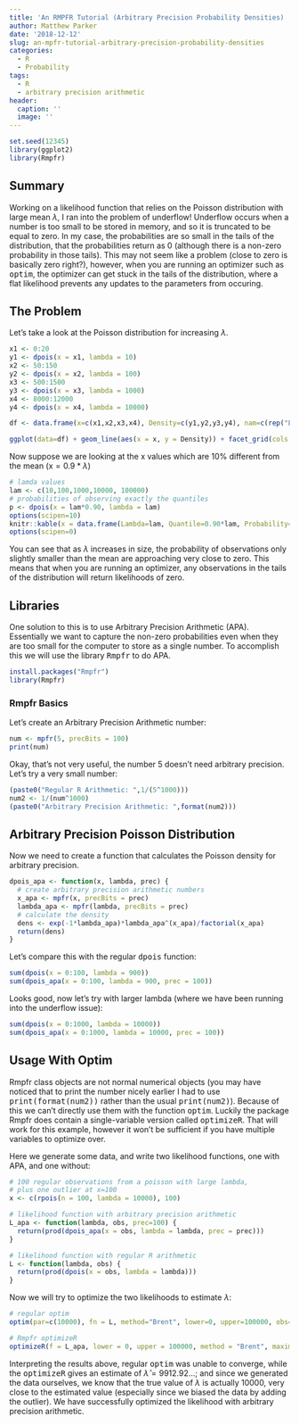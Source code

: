 ```yaml
---
title: 'An RMPFR Tutorial (Arbitrary Precision Probability Densities) '
author: Matthew Parker
date: '2018-12-12'
slug: an-mpfr-tutorial-arbitrary-precision-probability-densities
categories:
  - R
  - Probability
tags:
  - R
  - arbitrary precision arithmetic
header:
  caption: ''
  image: ''
---
```


```r
set.seed(12345)
library(ggplot2)
library(Rmpfr)
```

## Summary

Working on a likelihood function that relies on the Poisson distribution with large mean $\lambda$, I ran into the problem of underflow! Underflow occurs when a number is too small to be stored in memory, and so it is truncated to be equal to zero. In my case, the probabilities are so small in the tails of the distribution, that the probabilities return as 0 (although there is a non-zero probability in those tails). This may not seem like a problem (close to zero is basically zero right?), however, when you are running an optimizer such as <tt>optim</tt>, the optimizer can get stuck in the tails of the distribution, where a flat likelihood prevents any updates to the parameters from occuring.

## The Problem

Let's take a look at the Poisson distribution for increasing $\lambda$.

```r
x1 <- 0:20
y1 <- dpois(x = x1, lambda = 10)
x2 <- 50:150
y2 <- dpois(x = x2, lambda = 100)
x3 <- 500:1500
y3 <- dpois(x = x3, lambda = 1000)
x4 <- 8000:12000
y4 <- dpois(x = x4, lambda = 10000)

df <- data.frame(x=c(x1,x2,x3,x4), Density=c(y1,y2,y3,y4), nam=c(rep("Lambda=10",times=length(x1)), rep("Lambda=100",times=length(x2)), rep("Lambda=1000",times=length(x3)), rep("Lambda=10000",times=length(x4))))

ggplot(data=df) + geom_line(aes(x = x, y = Density)) + facet_grid(cols = vars(nam), scales = "free_x") + theme_bw()
```

Now suppose we are looking at the x values which are 10\% different from the mean (x$=0.9*\lambda$)

```r
# lamda values
lam <- c(10,100,1000,10000, 100000)
# probabilities of observing exactly the quantiles
p <- dpois(x = lam*0.90, lambda = lam)
options(scipen=10)
knitr::kable(x = data.frame(Lambda=lam, Quantile=0.90*lam, Probability=p), digits = 10, align='l')
options(scipen=0)
```

You can see that as $\lambda$ increases in size, the probability of observations only slightly smaller than the mean are approaching very close to zero. This means that when you are running an optimizer, any observations in the tails of the distribution will return likelihoods of zero.

## Libraries

One solution to this is to use Arbitrary Precision Arithmetic (APA). Essentially we want to capture the non-zero probabilities even when they are too small for the computer to store as a single number. To accomplish this we will use the library <tt>Rmpfr</tt> to do APA.

```r
install.packages("Rmpfr")
library(Rmpfr)
```

### Rmpfr Basics

Let's create an Arbitrary Precision Arithmetic number:

```r
num <- mpfr(5, precBits = 100)
print(num)
```

Okay, that's not very useful, the number 5 doesn't need arbitrary precision. Let's try a very small number:


```r
(paste0("Regular R Arithmetic: ",1/(5^1000)))
num2 <- 1/(num^1000) 
(paste0("Arbitrary Precision Arithmetic: ",format(num2)))
```

## Arbitrary Precision Poisson Distribution

Now we need to create a function that calculates the Poisson density for arbitrary precision.

```r
dpois_apa <- function(x, lambda, prec) {
  # create arbitrary precision arithmetic numbers
  x_apa <- mpfr(x, precBits = prec)
  lambda_apa <- mpfr(lambda, precBits = prec)
  # calculate the density
  dens <- exp(-1*lambda_apa)*lambda_apa^(x_apa)/factorial(x_apa)
  return(dens)
}
```


Let's compare this with the regular <tt>dpois</tt> function:

```r
sum(dpois(x = 0:100, lambda = 900))
sum(dpois_apa(x = 0:100, lambda = 900, prec = 100))
```

Looks good, now let's try with larger lambda (where we have been running into the underflow issue):

```r
sum(dpois(x = 0:1000, lambda = 10000))
sum(dpois_apa(x = 0:1000, lambda = 10000, prec = 100))
```

## Usage With Optim

Rmpfr class objects are not normal numerical objects (you may have noticed that to print the number nicely earlier I had to use <tt>print(format(num2))</tt> rather than the usual <tt>print(num2)</tt>). Because of this we can't directly use them with the function <tt>optim</tt>. Luckily the package Rmpfr does contain a single-variable version called <tt>optimizeR</tt>. That will work for this example, however it won't be sufficient if you have multiple variables to optimize over.

Here we generate some data, and write two likelihood functions, one with APA, and one without:

```r
# 100 regular observations from a poisson with large lambda,
# plus one outlier at x=100
x <- c(rpois(n = 100, lambda = 10000), 100)

# likelihood function with arbitrary precision arithmetic
L_apa <- function(lambda, obs, prec=100) {
  return(prod(dpois_apa(x = obs, lambda = lambda, prec = prec)))
}

# likelihood function with regular R arithmetic
L <- function(lambda, obs) {
  return(prod(dpois(x = obs, lambda = lambda)))
}
```

Now we will try to optimize the two likelihoods to estimate $\lambda$:

```r
# regular optim
optim(par=c(10000), fn = L, method="Brent", lower=0, upper=100000, obs=x)

# Rmpfr optimizeR
optimizeR(f = L_apa, lower = 0, upper = 100000, method = "Brent", maximum=TRUE, obs=x)
```

Interpreting the results above, regular <tt>optim</tt> was unable to converge, while the <tt>optimizeR</tt> gives an estimate of $\hat \lambda=9912.92\dots$; and since we generated the data ourselves, we know that the true value of $\lambda$ is actually 10000, very close to the estimated value (especially since we biased the data by adding the outlier). We have successfully optimized the likelihood with arbitrary precision arithmetic.






